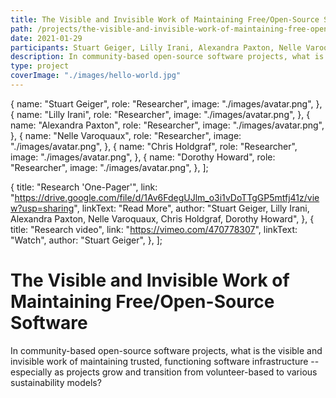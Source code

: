 ```yaml
---
title: The Visible and Invisible Work of Maintaining Free/Open-Source Software
path: /projects/the-visible-and-invisible-work-of-maintaining-free-open-source-software
date: 2021-01-29
participants: Stuart Geiger, Lilly Irani, Alexandra Paxton, Nelle Varoquaux, Chris Holdgraf, Dorothy Howard
description: In community-based open-source software projects, what is the visible and invisible work of maintaining trusted, functioning software infrastructure -- especially as projects grow and transition from volunteer-based to various sustainability models?
type: project
coverImage: "./images/hello-world.jpg"
---
```


  {
    name: "Stuart Geiger",
    role: "Researcher",
    image: "./images/avatar.png",
  },
  {
    name: "Lilly Irani",
    role: "Researcher",
    image: "./images/avatar.png",
  },
  {
    name: "Alexandra Paxton",
    role: "Researcher",
    image: "./images/avatar.png",
  },
  {
    name: "Nelle Varoquaux",
    role: "Researcher",
    image: "./images/avatar.png",
  },
  {
    name: "Chris Holdgraf",
    role: "Researcher",
    image: "./images/avatar.png",
  },
  {
    name: "Dorothy Howard",
    role: "Researcher",
    image: "./images/avatar.png",
  },
];

  {
    title: "Research 'One-Pager'",
    link: "https://drive.google.com/file/d/1Av6FdegUJlm_o3i1vDoTTgGP5mtfj41z/view?usp=sharing",
    linkText: "Read More",
    author: "Stuart Geiger, Lilly Irani, Alexandra Paxton, Nelle Varoquaux, Chris Holdgraf, Dorothy Howard",
  },
  {
    title: "Research video",
    link: "https://vimeo.com/470778307",
    linkText: "Watch",
    author: "Stuart Geiger",
  },
];

# The Visible and Invisible Work of Maintaining Free/Open-Source Software

In community-based open-source software projects, what is the visible and invisible work of maintaining trusted, functioning software infrastructure -- especially as projects grow and transition from volunteer-based to various sustainability models?
